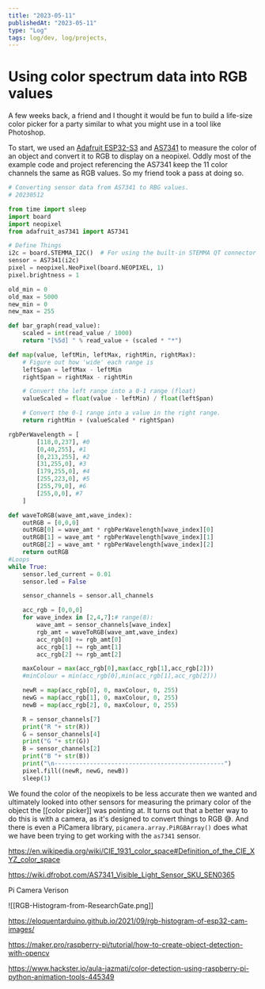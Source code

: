 ```yaml
---
title: "2023-05-11"
publishedAt: "2023-05-11"
type: "Log"
tags: log/dev, log/projects,
---
```


# Using color spectrum data into RGB values

A few weeks back, a friend and I thought it would be fun to build a life-size color picker for a party similar to what you might use in a tool like Photoshop.

To start, we used an [Adafruit ESP32-S3](https://www.adafruit.com/product/5691) and [AS7341](https://www.adafruit.com/product/4698) to measure the color of an object and convert it to RGB to display on a neopixel. Oddly most of the example code and project referencing the AS7341 keep the 11 color channels the same as RGB values. So my friend took a pass at doing so.

```python
# Converting sensor data from AS7341 to RBG values.
# 20230512

from time import sleep
import board
import neopixel
from adafruit_as7341 import AS7341

# Define Things
i2c = board.STEMMA_I2C()  # For using the built-in STEMMA QT connector on a microcontroller
sensor = AS7341(i2c)
pixel = neopixel.NeoPixel(board.NEOPIXEL, 1)
pixel.brightness = 1

old_min = 0
old_max = 5000
new_min = 0
new_max = 255

def bar_graph(read_value):
	scaled = int(read_value / 1000)
	return "[%5d] " % read_value + (scaled * "*")

def map(value, leftMin, leftMax, rightMin, rightMax):
	# Figure out how 'wide' each range is
	leftSpan = leftMax - leftMin
	rightSpan = rightMax - rightMin

	# Convert the left range into a 0-1 range (float)
	valueScaled = float(value - leftMin) / float(leftSpan)

	# Convert the 0-1 range into a value in the right range.
	return rightMin + (valueScaled * rightSpan)

rgbPerWavelength = [
		[118,0,237], #0
		[0,40,255], #1
		[0,213,255], #2
		[31,255,0], #3
		[179,255,0], #4
		[255,223,0], #5
		[255,79,0], #6
		[255,0,0], #7
	]

def waveToRGB(wave_amt,wave_index):
	outRGB = [0,0,0]
	outRGB[0] = wave_amt * rgbPerWavelength[wave_index][0]
	outRGB[1] = wave_amt * rgbPerWavelength[wave_index][1]
	outRGB[2] = wave_amt * rgbPerWavelength[wave_index][2]
	return outRGB
#Loops
while True:
	sensor.led_current = 0.01
	sensor.led = False

	sensor_channels = sensor.all_channels

	acc_rgb = [0,0,0]
	for wave_index in [2,4,7]:# range(8):
		wave_amt = sensor_channels[wave_index]
		rgb_amt = waveToRGB(wave_amt,wave_index)
		acc_rgb[0] += rgb_amt[0]
		acc_rgb[1] += rgb_amt[1]
		acc_rgb[2] += rgb_amt[2]

	maxColour = max(acc_rgb[0],max(acc_rgb[1],acc_rgb[2]))
	#minColour = min(acc_rgb[0],min(acc_rgb[1],acc_rgb[2]))

	newR = map(acc_rgb[0], 0, maxColour, 0, 255)
	newG = map(acc_rgb[1], 0, maxColour, 0, 255)
	newB = map(acc_rgb[2], 0, maxColour, 0, 255)

	R = sensor_channels[7]
	print("R "+ str(R))
	G = sensor_channels[4]
	print("G "+ str(G))
	B = sensor_channels[2]
	print("B "+ str(B))
	print("\n------------------------------------------------")
	pixel.fill((newR, newG, newB))
	sleep(1)

```

We found the color of the neopixels to be less accurate then we wanted and ultimately looked into other sensors for measuring the primary color of the object the [[color picker]] was pointing at. It turns out that a better way to do this is with a camera, as it's designed to convert things to RGB 😅. And there is even a PiCamera library, `picamera.array.PiRGBArray()` does what we have been trying to get working with the `as7341` sensor.

https://en.wikipedia.org/wiki/CIE_1931_color_space#Definition_of_the_CIE_XYZ_color_space

https://wiki.dfrobot.com/AS7341_Visible_Light_Sensor_SKU_SEN0365

Pi Camera Verison

![[RGB-Histogram-from-ResearchGate.png]]

https://eloquentarduino.github.io/2021/09/rgb-histogram-of-esp32-cam-images/

https://maker.pro/raspberry-pi/tutorial/how-to-create-object-detection-with-opencv

https://www.hackster.io/aula-jazmati/color-detection-using-raspberry-pi-python-animation-tools-445349
